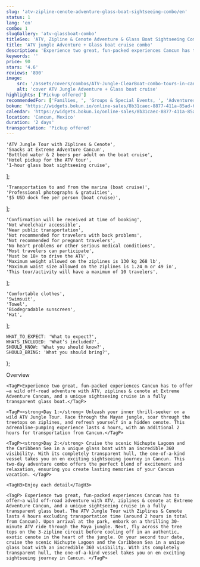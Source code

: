 ```yaml
---
slug: 'atv-zipline-cenote-adventure-glass-boat-sightseeing-combo/en'
status: 1
lang: 'en'
combo: 1
slugGallery: 'atv-glassboat-combo'
titleSeo: 'ATV, Zipline & Cenote Adventure & Glass Boat Sightseeing Combo'
title: 'ATV jungle Adventure + Glass boat cruise combo'
description: 'Experience two great, fun-packed experiences Cancun has to offer—a wild off-road adventure with ATV, ziplines & cenote at Extreme Adventure Cancun, and a unique sightseeing cruise in a fully transparent glass boat.'
keywords: ''
price: 90
stars: '4.6'
reviews: '890'
image:
    src: '/assets/covers/combos/ATV-Jungle-ClearBoat-combo-tours-in-cancun.webp'
    alt: 'cover ATV Jungle Adventure + Glass boat cruise'
highlights: ['Pickup offered']
recommendedFor: ['Families, ', 'Groups & Special Events, ', 'Adventurers']
bokun: 'https://widgets.bokun.io/online-sales/8b31caec-8877-411a-85ad-682828170619/experience/677580?partialView=1'
calendar: 'https://widgets.bokun.io/online-sales/8b31caec-8877-411a-85ad-682828170619/experience-calendar/677580'
location: 'Cancun, Mexico'
duration: '2 days'
transportation: 'Pickup offered'
---
```



    'ATV Jungle Tour with Ziplines & Cenote',
    'Snacks at Extreme Adventure Cancun',
    'Bottled water & 2 beers per adult on the boat cruise',
    'Hotel pickup for the ATV tour',
    '1-hour glass boat sightseeing cruise',
];

    'Transportation to and from the marina (boat cruise)',
    'Professional photographs & gratuities',
    '$5 USD dock fee per person (boat cruise)',
];

    'Confirmation will be received at time of booking',
    'Not wheelchair accessible',
    'Near public transportation',
    'Not recommended for travelers with back problems',
    'Not recommended for pregnant travelers',
    'No heart problems or other serious medical conditions',
    'Most travelers can participate',
    'Must be 18+ to drive the ATV',
    'Maximum weight allowed on the ziplines is 130 kg 268 lb',
    'Maximum waist size allowed on the ziplines is 1.24 m or 49 in',
    'This tour/activity will have a maximum of 10 travelers',
];

    'Comfortable clothes',
    'Swimsuit',
    'Towel',
    'Biodegradable sunscreen',
    'Hat',
];

    WHAT_TO_EXPECT: 'What to expect?',
    WHATS_INCLUDED: 'What’s included?',
    SHOULD_KNOW: 'What you should know?',
    SHOULD_BRING: 'What you should bring?',
};

<Accordion client:visible title={titles.WHAT_TO_EXPECT} idHash="whatToExpect">
    <TagH2>Overview</TagH2>

    <TagP>Experience two great, fun-packed experiences Cancun has to offer—a wild off-road adventure with ATV, ziplines & cenote at Extreme Adventure Cancun, and a unique sightseeing cruise in a fully transparent glass boat.</TagP>

    <TagP><strong>Day 1:</strong> Unleash your inner thrill-seeker on a wild ATV Jungle Tour. Race through the Mayan jungle, soar through the treetops on ziplines, and refresh yourself in a hidden cenote. This adrenaline-pumping experience lasts 4 hours, with an additional 2 hours for transportation from Cancun.</TagP>

    <TagP><strong>Day 2:</strong> Cruise the scenic Nichupte Lagoon and the Caribbean Sea in a unique glass boat with an incredible 360 visibility. With its completely transparent hull, the one-of-a-kind vessel takes you on en exciting sightseeing journey in Cancun. This two-day adventure combo offers the perfect blend of excitement and relaxation, ensuring you create lasting memories of your Cancun vacation. </TagP>

    <TagH3>Enjoy each detail</TagH3>

    <TagP> Experience two great, fun-packed experiences Cancun has to offer—a wild off-road adventure with ATV, ziplines & cenote at Extreme Adventure Cancun, and a unique sightseeing cruise in a fully transparent glass boat. The ATV Jungle Tour with Ziplines & Cenote lasts 4 hours excluding transportation time (around 2 hours in total from Cancun). Upon arrival at the park, embark on a thrilling 30-minute ATV ride through the Maya jungle. Next, fly across the tree tops on the 3-zipline circuit before cooling off in an authentic, exotic cenote in the heart of the jungle. On your second tour date, cruise the scenic Nichupte Lagoon and the Caribbean Sea in a unique glass boat with an incredible 360 visibility. With its completely transparent hull, the one-of-a-kind vessel takes you on en exciting sightseeing journey in Cancun. </TagP>
</Accordion>

<Accordion client:visible title={titles.WHATS_INCLUDED} idHash="whatsIncluded">
    <Inclusions includes={includes} notIncludes={notIncludes} />
</Accordion>

<Accordion client:visible title={titles.SHOULD_KNOW} idHash="whatYouShouldKnow">
    <ShouldKnow shouldKnow={shouldKnow} />
</Accordion>

<Accordion client:visible title={titles.SHOULD_BRING} idHash="whatYouShouldBring">
    <ShouldBring shouldBring={shouldBring} />
</Accordion>